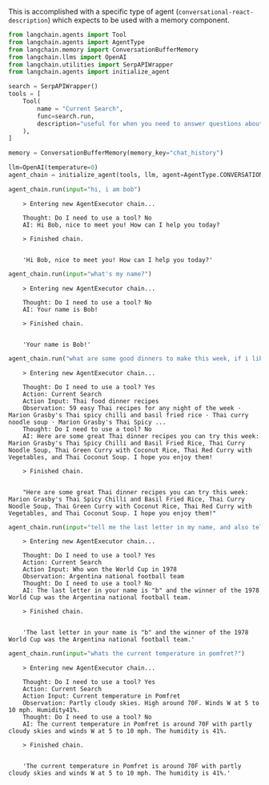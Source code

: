 This is accomplished with a specific type of agent (`conversational-react-description`) which expects to be used with a memory component.

```python
from langchain.agents import Tool
from langchain.agents import AgentType
from langchain.memory import ConversationBufferMemory
from langchain.llms import OpenAI
from langchain.utilities import SerpAPIWrapper
from langchain.agents import initialize_agent
```


```python
search = SerpAPIWrapper()
tools = [
    Tool(
        name = "Current Search",
        func=search.run,
        description="useful for when you need to answer questions about current events or the current state of the world"
    ),
]
```


```python
memory = ConversationBufferMemory(memory_key="chat_history")
```


```python
llm=OpenAI(temperature=0)
agent_chain = initialize_agent(tools, llm, agent=AgentType.CONVERSATIONAL_REACT_DESCRIPTION, verbose=True, memory=memory)
```


```python
agent_chain.run(input="hi, i am bob")
```

<CodeOutputBlock lang="python">

```
    > Entering new AgentExecutor chain...
    
    Thought: Do I need to use a tool? No
    AI: Hi Bob, nice to meet you! How can I help you today?
    
    > Finished chain.


    'Hi Bob, nice to meet you! How can I help you today?'
```

</CodeOutputBlock>


```python
agent_chain.run(input="what's my name?")
```

<CodeOutputBlock lang="python">

```
    > Entering new AgentExecutor chain...
    
    Thought: Do I need to use a tool? No
    AI: Your name is Bob!
    
    > Finished chain.


    'Your name is Bob!'
```

</CodeOutputBlock>


```python
agent_chain.run("what are some good dinners to make this week, if i like thai food?")
```

<CodeOutputBlock lang="python">

```
    > Entering new AgentExecutor chain...
    
    Thought: Do I need to use a tool? Yes
    Action: Current Search
    Action Input: Thai food dinner recipes
    Observation: 59 easy Thai recipes for any night of the week · Marion Grasby's Thai spicy chilli and basil fried rice · Thai curry noodle soup · Marion Grasby's Thai Spicy ...
    Thought: Do I need to use a tool? No
    AI: Here are some great Thai dinner recipes you can try this week: Marion Grasby's Thai Spicy Chilli and Basil Fried Rice, Thai Curry Noodle Soup, Thai Green Curry with Coconut Rice, Thai Red Curry with Vegetables, and Thai Coconut Soup. I hope you enjoy them!
    
    > Finished chain.


    "Here are some great Thai dinner recipes you can try this week: Marion Grasby's Thai Spicy Chilli and Basil Fried Rice, Thai Curry Noodle Soup, Thai Green Curry with Coconut Rice, Thai Red Curry with Vegetables, and Thai Coconut Soup. I hope you enjoy them!"
```

</CodeOutputBlock>


```python
agent_chain.run(input="tell me the last letter in my name, and also tell me who won the world cup in 1978?")
```

<CodeOutputBlock lang="python">

```
    > Entering new AgentExecutor chain...
    
    Thought: Do I need to use a tool? Yes
    Action: Current Search
    Action Input: Who won the World Cup in 1978
    Observation: Argentina national football team
    Thought: Do I need to use a tool? No
    AI: The last letter in your name is "b" and the winner of the 1978 World Cup was the Argentina national football team.
    
    > Finished chain.


    'The last letter in your name is "b" and the winner of the 1978 World Cup was the Argentina national football team.'
```

</CodeOutputBlock>


```python
agent_chain.run(input="whats the current temperature in pomfret?")
```

<CodeOutputBlock lang="python">

```
    > Entering new AgentExecutor chain...
    
    Thought: Do I need to use a tool? Yes
    Action: Current Search
    Action Input: Current temperature in Pomfret
    Observation: Partly cloudy skies. High around 70F. Winds W at 5 to 10 mph. Humidity41%.
    Thought: Do I need to use a tool? No
    AI: The current temperature in Pomfret is around 70F with partly cloudy skies and winds W at 5 to 10 mph. The humidity is 41%.
    
    > Finished chain.


    'The current temperature in Pomfret is around 70F with partly cloudy skies and winds W at 5 to 10 mph. The humidity is 41%.'
```

</CodeOutputBlock>
